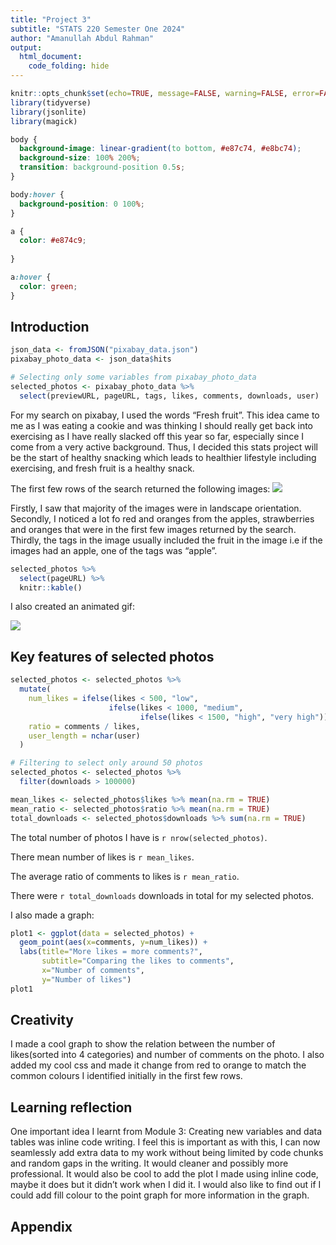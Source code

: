 ```yaml
---
title: "Project 3"
subtitle: "STATS 220 Semester One 2024"
author: "Amanullah Abdul Rahman"
output:
  html_document:
    code_folding: hide
---
```


```r
knitr::opts_chunk$set(echo=TRUE, message=FALSE, warning=FALSE, error=FALSE)
library(tidyverse)
library(jsonlite)
library(magick)
```

```css
body {
  background-image: linear-gradient(to bottom, #e87c74, #e8bc74);
  background-size: 100% 200%;
  transition: background-position 0.5s;
}

body:hover {
  background-position: 0 100%;
}

a {
  color: #e874c9;
  
}

a:hover {
  color: green;
}
```

## Introduction

```r
json_data <- fromJSON("pixabay_data.json")
pixabay_photo_data <- json_data$hits

# Selecting only some variables from pixabay_photo_data
selected_photos <- pixabay_photo_data %>%
  select(previewURL, pageURL, tags, likes, comments, downloads, user)
```

For my search on pixabay, I used the words "Fresh fruit". This idea came to me as I was eating a cookie and was thinking I should really get back into exercising as I have really slacked off this year so far, especially since I come from a very active background. Thus, I decided this stats project will be the start of healthy snacking which leads to healthier lifestyle including exercising, and fresh fruit is a healthy snack. 

The first few rows of the search returned the following images: ![](Images/top_photos.png)

Firstly, I saw that majority of the images were in landscape orientation. Secondly, I noticed a lot fo red and oranges from the apples, strawberries and oranges that were in the first few images returned by the search. Thirdly, the tags in the image usually included the fruit in the image i.e if the images had an apple, one of the tags was "apple".

```r
selected_photos %>%
  select(pageURL) %>%
  knitr::kable()
```
I also created an animated gif:


![](my_photos.gif)

## Key features of selected photos
```r
selected_photos <- selected_photos %>%
  mutate(
    num_likes = ifelse(likes < 500, "low",
                      ifelse(likes < 1000, "medium",
                             ifelse(likes < 1500, "high", "very high"))),
    ratio = comments / likes,
    user_length = nchar(user)
  )

# Filtering to select only around 50 photos
selected_photos <- selected_photos %>%
  filter(downloads > 100000)
```

```r
mean_likes <- selected_photos$likes %>% mean(na.rm = TRUE)
mean_ratio <- selected_photos$ratio %>% mean(na.rm = TRUE)
total_downloads <- selected_photos$downloads %>% sum(na.rm = TRUE)
```



The total number of photos I have is `r nrow(selected_photos)`.

There mean number of likes is `r mean_likes`.

The average ratio of comments to likes is `r mean_ratio`.

There were `r total_downloads` downloads in total for my selected photos.

I also made a graph:

```r
plot1 <- ggplot(data = selected_photos) + 
  geom_point(aes(x=comments, y=num_likes)) + 
  labs(title="More likes = more comments?",
       subtitle="Comparing the likes to comments",
       x="Number of comments",
       y="Number of likes")
plot1
```

## Creativity

I made a cool graph to show the relation between the number of likes(sorted into 4 categories) and number of comments on the photo. I also added my cool css and made it change from red to orange to match the common colours I identified initially in the first few rows.

## Learning reflection

One important idea I learnt from Module 3: Creating new variables and data tables was inline code writing. I feel this is important as with this, I can now seamlessly add extra data to my work without being limited by code chunks and random gaps in the writing. It would cleaner and possibly more professional. It would also be cool to add the plot I made using inline code, maybe it does but it didn't work when I did it. I would also like to find out if I could add fill colour to the point graph for more information in the graph.


## Appendix
```r

```
